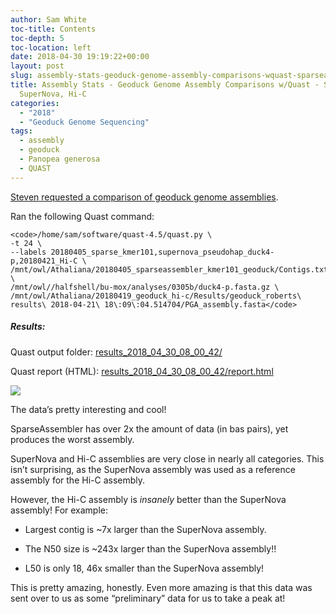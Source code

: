 ```yaml
---
author: Sam White
toc-title: Contents
toc-depth: 5
toc-location: left
date: 2018-04-30 19:19:22+00:00
layout: post
slug: assembly-stats-geoduck-genome-assembly-comparisons-wquast-sparseassembler-supernova-hi-c
title: Assembly Stats - Geoduck Genome Assembly Comparisons w/Quast - SparseAssembler,
  SuperNova, Hi-C
categories:
  - "2018"
  - "Geoduck Genome Sequencing"
tags:
  - assembly
  - geoduck
  - Panopea generosa
  - QUAST
---
```


[Steven requested a comparison of geoduck genome assemblies](https://github.com/RobertsLab/resources/issues/235).

Ran the following Quast command:


    
    <code>/home/sam/software/quast-4.5/quast.py \
    -t 24 \
    --labels 20180405_sparse_kmer101,supernova_pseudohap_duck4-p,20180421_Hi-C \
    /mnt/owl/Athaliana/20180405_sparseassembler_kmer101_geoduck/Contigs.txt \
    /mnt/owl//halfshell/bu-mox/analyses/0305b/duck4-p.fasta.gz \
    /mnt/owl/Athaliana/20180419_geoduck_hi-c/Results/geoduck_roberts\ results\ 2018-04-21\ 18\:09\:04.514704/PGA_assembly.fasta</code>





##### Results:



Quast output folder: [results_2018_04_30_08_00_42/](https://owl.fish.washington.edu/Athaliana/quast_results/results_2018_04_30_08_00_42/)

Quast report (HTML): [results_2018_04_30_08_00_42/report.html](https://owl.fish.washington.edu/Athaliana/quast_results/results_2018_04_30_08_00_42/report.html)

![](https://owl.fish.washington.edu/Athaliana/20180430_quast_sparse_sn_pga_comparison.png)

The data's pretty interesting and cool!

SparseAssembler has over 2x the amount of data (in bas pairs), yet produces the worst assembly.

SuperNova and Hi-C assemblies are very close in nearly all categories. This isn't surprising, as the SuperNova assembly was used as a reference assembly for the Hi-C assembly.

However, the Hi-C assembly is _insanely_ better than the SuperNova assembly! For example:





  * Largest contig is ~7x larger than the SuperNova assembly.


  * The N50 size is ~243x larger than the SuperNova assembly!!


  * L50 is only 18, 46x smaller than the SuperNova assembly!



This is pretty amazing, honestly. Even more amazing is that this data was sent over to us as some "preliminary" data for us to take a peak at!
